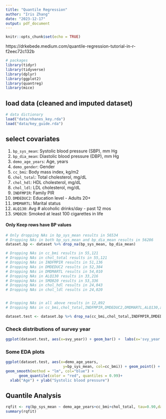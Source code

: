```yaml
---
title: "Quantile Regression"
author: "Iris Zhang"
date: "2023-12-17"
output: pdf_document
---
```


```r
knitr::opts_chunk$set(echo = TRUE)
```



https://drkebede.medium.com/quantile-regression-tutorial-in-r-f2eec72c132b 



```r
# packages
library(tidyr)
library(tidyverse)
library(dplyr)
library(ggplot2)
library(quantreg)
library(mice)
```



## load data (cleaned and imputed dataset)


```r
# data dictionary
load("data/nhanes_key.rda")
load("data/key_guide.rda")


```



## select covariates 

1. `bp_sys_mean`: Systolic blood pressure (SBP), mm Hg
2. `bp_dia_mean`: Diastolic blood pressure (DBP), mm Hg
3. `demo_age_years`: Age, years
4. `demo_gender`: Gender 
5. `cc_bmi`: Body mass index, kg/m2
6. `chol_total`: Total cholesterol, mg/dL
7. `chol_hdl`: HDL cholesterol, mg/dL
8. `chol_ldl`: LDL cholesterol, mg/dL
9. `INDFMPIR`: Family PIR 
10. `DMDEDUC2`: Education level - Adults 20+
11. `DMDMARTL`: Marital status
12. `ALQ130`: Avg # alcoholic drinks/day - past 12 mos
13. `SMQ020`: Smoked at least 100 cigarettes in life
 








#### Only Keep rows have BP values 


```r
# Only dropping NAs in bp_sys_mean results in 56534 
# Dropping NAs in both bp_sys_mean and bp_dia_mean results in 56286 
dataset.bp <- dataset %>% drop_na(bp_sys_mean, bp_dia_mean)
```



```r
# Dropping NAs in cc_bmi results in 55,121 
# Dropping NAs in chol_total results in 55,121 
# Dropping NAs in INDFMPIR results in 51,136
# Dropping NAs in DMDEDUC2 results in 52,384
# Dropping NAs in DMDMARTL results in 54,010
# Dropping NAs in ALQ130 results in 33,216
# Dropping NAs in SMQ020 results in 53,336 
# Dropping NAs in chol_hdl results in 24,043
# Dropping NAs in chol_ldl results in 24,020 


# Dropping NAs in all above results in 12,892 
# Dropping NAs in cc_bmi,chol_total,INDFMPIR,DMDEDUC2,DMDMARTL,ALQ130,and SMQ020 results in 12,903 

dataset.test <- dataset.bp %>% drop_na(cc_bmi,chol_total,INDFMPIR,DMDEDUC2,DMDMARTL,ALQ130,SMQ020,chol_hdl,chol_ldl)
```



### Check distributions of survey year 

```r
ggplot(dataset.test, aes(x=svy_year)) + geom_bar() +  labs(x='svy_year')
```


### Some EDA plots 


```r
ggplot(dataset.test, aes(x=demo_age_years, 
                          y=bp_sys_mean, col=cc_bmi)) + geom_point() +
geom_smooth(method = "lm", col="blue") +
      geom_quantile(color = "red", quantiles = 0.99)+
  xlab("Age") + ylab("Systolic blood pressure")

```









## Quantile Analysis 


```r
rqfit <- rq(bp_sys_mean ~ demo_age_years+cc_bmi+chol_total, tau=0.90,data = dataset.test)
summary(rqfit)
```